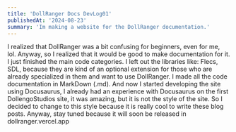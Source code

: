 ```yaml
---
title: 'DollRanger Docs DevLog01'
publishedAt: '2024-08-23'
summary: 'Im making a website for the DollRanger documentation.'
---
```


I realized that DollRanger was a bit confusing for beginners, even for me, lol. Anyway, so I realized that it would be good to make documentation for it. I just finished the main code categories. I left out the libraries like: Flecs, SDL, because they are kind of an optional extension for those who are already specialized in them and want to use DollRanger. I made all the code documentation in MarkDown (.md). And now I started developing the site using Docusaurus, I already had an experience with Docusaurus on the first DollengoStudios site, it was amazing, but it is not the style of the site. So I decided to change to this style because it is really cool to write these blog posts. Anyway, stay tuned because it will soon be released in dollranger.vercel.app
